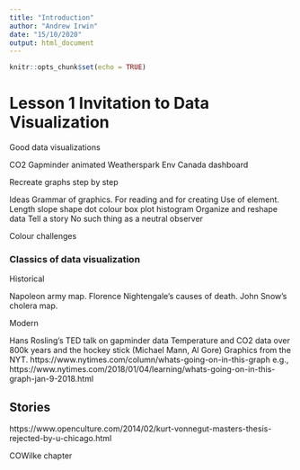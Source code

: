 ```yaml
---
title: "Introduction"
author: "Andrew Irwin"
date: "15/10/2020"
output: html_document
---
```


```r
knitr::opts_chunk$set(echo = TRUE)
```

# Lesson 1 Invitation to Data Visualization

Good data visualizations

CO2
Gapminder animated
Weatherspark
Env Canada dashboard

Recreate graphs step by step

Ideas
Grammar of graphics. For reading and for creating
Use of element. Length slope shape dot colour box plot histogram
Organize and reshape data
Tell a story
No such thing as a neutral observer

Colour challenges


### Classics of data visualization

Historical

Napoleon army map.
Florence Nightengale's causes of death.
John Snow's cholera map.

Modern

Hans Rosling's TED talk on gapminder data
Temperature and CO2 data over 800k years and the hockey stick (Michael Mann, Al Gore)
Graphics from the NYT. https://www.nytimes.com/column/whats-going-on-in-this-graph
e.g., https://www.nytimes.com/2018/01/04/learning/whats-going-on-in-this-graph-jan-9-2018.html




## Stories

https://www.openculture.com/2014/02/kurt-vonnegut-masters-thesis-rejected-by-u-chicago.html

COWilke chapter
